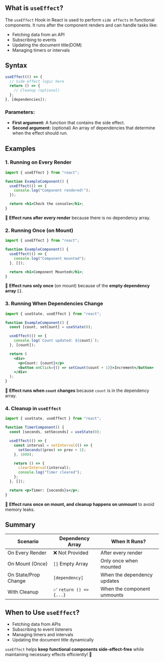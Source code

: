 ## What is `useEffect`?

The `useEffect` Hook in React is used to perform `side effects` in functional components. It runs after the component renders and can handle tasks like:

- Fetching data from an API
- Subscribing to events
- Updating the document title(DOM)
- Managing timers or intervals

## Syntax

```jsx copy
useEffect(() => {
  // Side effect logic here
  return () => {
    // Cleanup (optional)
  };
}, [dependencies]);
```

### Parameters:

- **First argument:** A function that contains the side effect.
- **Second argument:** (optional) An array of dependencies that determine when the effect should run.

## Examples

### 1. Running on Every Render

```jsx filename="EveryRender.jsx" {4,6} copy
import { useEffect } from "react";

function ExampleComponent() {
  useEffect(() => {
    console.log("Component rendered!");
  });

  return <h1>Check the console</h1>;
}
```

📌 **Effect runs after every render** because there is no dependency array.

### 2. Running Once (on Mount)

```jsx filename="RunOnce.jsx" {6} copy
import { useEffect } from "react";

function ExampleComponent() {
  useEffect(() => {
    console.log("Component mounted");
  }, []);

  return <h1>Component Mounted</h1>;
}
```

📌 **Effect runs only once** (on mount) because of the **empty dependency array `[]`**.

### 3. Running When Dependencies Change

```jsx filename="RunDependencies.jsx" {8} copy
import { useState, useEffect } from "react";

function ExampleComponent() {
  const [count, setCount] = useState(0);

  useEffect(() => {
    console.log(`Count updated: ${count}`);
  }, [count]);

  return (
    <div>
      <p>Count: {count}</p>
      <button onClick={() => setCount(count + 1)}>Increment</button>
    </div>
  );
}
```

📌 **Effect runs when `count` changes** because `count` is in the dependency array.

### 4. Cleanup in `useEffect`

```jsx filename="Cleanup.jsx" {11} copy
import { useState, useEffect } from "react";

function TimerComponent() {
  const [seconds, setSeconds] = useState(0);

  useEffect(() => {
    const interval = setInterval(() => {
      setSeconds((prev) => prev + 1);
    }, 1000);

    return () => {
      clearInterval(interval);
      console.log("Timer cleared");
    };
  }, []);

  return <p>Timer: {seconds}s</p>;
}
```

📌 **Effect runs once on mount, and cleanup happens on unmount** to avoid memory leaks.

## Summary

| Scenario             | Dependency Array        | When It Runs?               |
| -------------------- | ----------------------- | --------------------------- |
| On Every Render      | ❌ Not Provided         | After every render          |
| On Mount (Once)      | `[]` Empty Array        | Only once when mounted      |
| On State/Prop Change | `[dependency]`          | When the dependency updates |
| With Cleanup         | ✅ `return () => {...}` | When the component unmounts |

## When to Use `useEffect`?

- Fetching data from APIs
- Subscribing to event listeners
- Managing timers and intervals
- Updating the document title dynamically

`useEffect` helps **keep functional components side-effect-free** while maintaining necessary effects efficiently! 🚀
